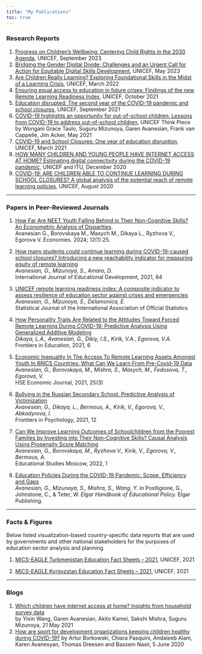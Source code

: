 ```yaml
---
title: "My Publications"
toc: true
---
```


### Research Reports

1.  [Progress on Children's Wellbeing: Centering Child Rights in the 2030 Agenda](https://data.unicef.org/resources/sdg-report-2023/), UNICEF, September 2023
2.  [Bridging the Gender Digital Divide: Challenges and an Urgent Call for Action for Equitable Digital Skills Development](https://data.unicef.org/resources/ictgenderdivide/), UNICEF, May 2023
3.  [Are Children Really Learning? Exploring Foundational Skills in the Midst of a Learning Crisis](https://data.unicef.org/resources/are-children-really-learning-foundational-skills-report/), UNICEF, March 2022
4.  [Ensuring equal access to education in future crises: Findings of the new Remote Learning Readiness Index](https://data.unicef.org/resources/remote-learning-readiness-index/), UNICEF, October 2021
5.  [Education disrupted: The second year of the COVID-19 pandemic and school closures](https://data.unicef.org/resources/one-year-of-covid-19-and-school-closures/), UNICEF, September 2021
6.  [COVID-19 highlights an opportunity for out-of-school children: Lessons from COVID-19 to address out-of-school children](https://www.allinschool.org/media/2496/file/Brief%20on%20Out-Of-School%20Children.pdf), UNICEF Think Piece by Wongani Grace Taulo, Suguru Mizunoya, Garen Avanesian, Frank van Cappelle, Jim Acker, May 2021
7.  [COVID-19 and School Closures: One year of education disruption](https://data.unicef.org/resources/one-year-of-covid-19-and-school-closures/), UNICEF, March 2021
8.  [HOW MANY CHILDREN AND YOUNG PEOPLE HAVE INTERNET ACCESS AT HOME? Estimating digital connectivity during the COVID-19 pandemic](https://www.unicef.org/reports/how-many-children-and-young-people-have-internet-access-home-2020), UNICEF and ITU, December 2020
9.  [COVID-19: ARE CHILDREN ABLE TO CONTINUE LEARNING DURING SCHOOL CLOSURES? A global analysis of the potential reach of remote learning policies](https://data.unicef.org/resources/remote-learning-reachability-factsheet/), UNICEF, August 2020

------------------------------------------------------------------------

### Papers in Peer-Reviewed Journals

1.  [How Far Are NEET Youth Falling Behind in Their Non-Cognitive Skills? An Econometric Analysis of Disparities](https://doi.org/10.3390/economies12010025).\
    Avanesian G., Borovskaya M., Masych M., Dikaya L., Ryzhova V., Egorova V. Economies. 2024; 12(1):25.

2.  [How many students could continue learning during COVID-19-caused school closures? Introducing a new reachability indicator for measuring equity of remote learning](https://www.sciencedirect.com/science/article/pii/S0738059321000742)\
    *Avanesian, G., Mizunoya, S., Amaro, D.\
    *International Journal of Educational Development, 2021, 84

3.  [UNICEF remote learning readiness index: A composite indicator to assess resilience of education sector against crises and emergencies](https://content.iospress.com/articles/statistical-journal-of-the-iaos/sji220051)\
    *Avanesian, G., Mizunoya, S., Delamonica, E.\
    *Statistical Journal of the International Association of Official Statistics

4.  [How Personality Traits Are Related to the Attitudes Toward Forced Remote Learning During COVID-19: Predictive Analysis Using Generalized Additive Modeling](https://www.frontiersin.org/articles/10.3389/feduc.2021.629213/full)\
    *Dikaya, L.A., Avanesian, G., Dikiy, I.S., Kirik, V.A., Egorova, V.A.\
    *Frontiers in Education, 2021, 6

5.  [Economic Inequality In The Access To Remote Learning Assets Amongst Youth In BRICS Countries: What Can We Learn From Pre-Covid-19 Data](https://ej.hse.ru/2021-25-3/530048375.html)\
    *Avanesian, G., Borovskaya, M., Mishra, S., Masych, M., Fedosova, T., Egorova, V.\
    *HSE Economic Journal, 2021, 25(3)

6.  [Bullying in the Russian Secondary School: Predictive Analysis of Victimization](#0)\
    *Avanesian, G., Dikaya, L., Bermous, A., Kirik, V., Egorova, V., Abkadyrova, I.\
    *Frontiers in Psychology, 2021, 12

7.  [Can We Improve Learning Outcomes of Schoolchildren from the Poorest Families by Investing into Their Non-Cognitive Skills? Causal Analysis Using Propensity Score Matching](https://vo.hse.ru/2022--1/575958548.html)\
    *Avanesian, G., Borovskaya, M., Ryzhova V., Kirik, V., Egorova, V., Bermous, A.\
    *Educational Studies Moscow, 2022, 1

8.  [Education Policies During the COVID-19 Pandemic: Scope, Efficiency and Gaps](https://www.elgaronline.com/edcollchap/book/9781800375062/book-part-9781800375062-11.xml)\
    *Avanesian, G., Mizunoya, S., Mishra, S., Wang, Y.* in Postligione, G., Johnstone, C., & Teter, W. *Elgar Handbook of Educational Policy.* Elgar Publishing.

------------------------------------------------------------------------

### Facts & Figures

Below listed visualization-based country-specific data reports that are used by governments and other national stakeholders for the purposes of education sector analysis and planning.

1.  [MICS-EAGLE Turkmenistan Education Fact Sheets – 2021](https://data.unicef.org/wp-content/uploads/2022/02/Turkmenistan-MICS-EAGLE-Factsheet-2021-EN.pdf), UNICEF, 2021

2.  [MICS-EAGLE Kyrgyzstan Education Fact Sheets – 2021](https://data.unicef.org/wp-content/uploads/2021/08/Kyrgyzstan-Education-Fact-Sheets.pdf), UNICEF, 2021

------------------------------------------------------------------------

### Blogs

1.  [Which children have internet access at home? Insights from household survey data](https://blogs.unicef.org/evidence-for-action/where-do-children-have-internet-access-at-home-insights-from-household-survey-data/)\
    by Yixin Wang, Garen Avanesian, Akito Kamei, Sakshi Mishra, Suguru Mizunoya, 21 May 2021
2.  [How are sport for development organizations keeping children healthy during COVID-19?](https://blogs.unicef.org/evidence-for-action/how-are-sport-for-development-organizations-keeping-children-healthy-during-covid-19/) by Artur Borkowski, Chiara Pasquini, Andaleeb Alam, Karen Avanesyan, Thomas Dreesen and Bassem Nasir, 5 June 2020
